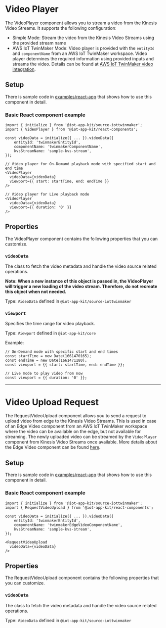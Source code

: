 
<Meta title="Components/VideoPlayer" />

# Video Player

The VideoPlayer component allows you to stream a video from the Kinesis Video Streams. It supports the following configuration:

- Simple Mode: Stream the video from the Kinesis Video Streams using the provided stream name
- AWS IoT TwinMaker Mode: Video player is provided with the `entityId` and `componentName` from an AWS IoT TwinMaker workspace. Video player determines the required information using provided inputs and streams the video. Details can be found at [AWS IoT TwinMaker video integration](https://docs.aws.amazon.com/iot-twinmaker/latest/guide/video-integration.html).

## Setup

There is sample code in [examples/react-app](https://github.com/awslabs/iot-app-kit/tree/main/examples/react-app) that shows how to use this component in detail.

### Basic React component example

```tsx
import { initialize } from '@iot-app-kit/source-iottwinmaker';
import { VideoPlayer } from '@iot-app-kit/react-components';

const videoData = initialize({ ... }).videoData({
    entityId: 'twinmakerEntityId',
    componentName: 'twinmakerComponentName',
    kvsStreamName: 'sample-kvs-stream',
});

// Video player for On-Demand playback mode with specified start and end time
<VideoPlayer
  videoData={videoData}
  viewport={{ start: startTime, end: endTime }}
/>

// Video player for Live playback mode
<VideoPlayer
  videoData={videoData}
  viewport={{ duration: '0' }}
/>
```

## Properties

The VideoPlayer component contains the following properties that you can customize.

### `videoData`

The class to fetch the video metadata and handle the video source related operations.

**Note: When a new instance of this object is passed in, the VideoPlayer will trigger a new loading of the video stream. Therefore, do not recreate this object when not needed.**

Type: `VideoData` defined in `@iot-app-kit/source-iottwinmaker`

### `viewport`

Specifies the time range for video playback.

Type: `Viewport` defined in `@iot-app-kit/core`

Example:

```tsx
// On-Demand mode with specific start and end times
const startTime = new Date(1661470165);
const endTime = new Date(1661471180);
const viewport = {{ start: startTime, end: endTime }};

// Live mode to play video from now
const viewport = {{ duration: '0' }};
```

---

# Video Upload Request

The RequestVideoUpload component allows you to send a request to upload video from edge to the Kinesis Video Streams. This is used in case of an Edge Video component from an AWS IoT TwinMaker workspace where the video can be available on the edge, but not available for streaming. The newly uploaded video can be streamed by the `VideoPlayer` component from Kinesis Video Streams once available. More details about the Edge Video component can be found [here](https://docs.aws.amazon.com/iot-twinmaker/latest/guide/video-integration.html).

## Setup

There is sample code in [examples/react-app](https://github.com/awslabs/iot-app-kit/tree/main/examples/react-app) that shows how to use this component in detail.

### Basic React component example

```tsx
import { initialize } from '@iot-app-kit/source-iottwinmaker';
import { RequestVideoUpload } from '@iot-app-kit/react-components';

const videoData = initialize({ ... }).videoData({
    entityId: 'twinmakerEntityId',
    componentName: 'twinmakerEdgeVideoComponentName',
    kvsStreamName: 'sample-kvs-stream',
});

<RequestVideoUpload
  videoData={videoData}
/>
```

## Properties

The RequestVideoUpload component contains the following properties that you can customize.

### `videoData`

The class to fetch the video metadata and handle the video source related operations.

Type: `VideoData` defined in `@iot-app-kit/source-iottwinmaker`
